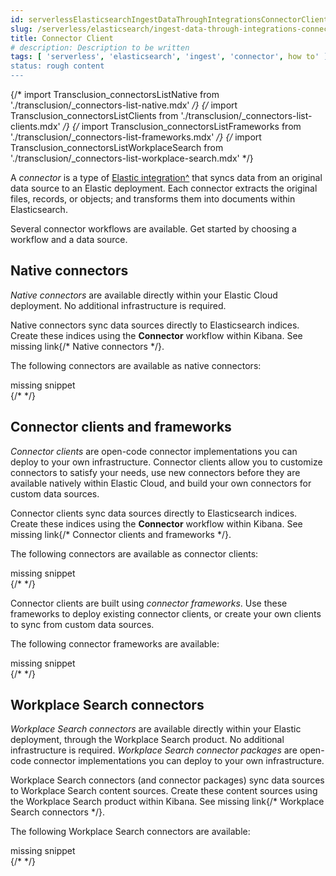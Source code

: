 ```yaml
---
id: serverlessElasticsearchIngestDataThroughIntegrationsConnectorClient
slug: /serverless/elasticsearch/ingest-data-through-integrations-connector-client
title: Connector Client
# description: Description to be written
tags: [ 'serverless', 'elasticsearch', 'ingest', 'connector', how to' ]
status: rough content
---
```



{/* import Transclusion_connectorsListNative from './transclusion/_connectors-list-native.mdx' */}
{/* import Transclusion_connectorsListClients from './transclusion/_connectors-list-clients.mdx' */}
{/* import Transclusion_connectorsListFrameworks from './transclusion/_connectors-list-frameworks.mdx' */}
{/* import Transclusion_connectorsListWorkplaceSearch from './transclusion/_connectors-list-workplace-search.mdx' */}

<div id="connectors"></div>

A _connector_ is a type of [Elastic integration^](https://www.elastic.co/integrations/data-integrations) that syncs data from an original data source to an Elastic deployment.
Each connector extracts the original files, records, or objects; and transforms them into documents within Elasticsearch.

Several connector workflows are available.
Get started by choosing a workflow and a data source.

<div id="connectors-native"></div>

## Native connectors

_Native connectors_ are available directly within your Elastic Cloud deployment.
No additional infrastructure is required.

Native connectors sync data sources directly to Elasticsearch indices.
Create these indices using the **Connector** workflow within Kibana.
See <DocBadge><DocIcon size="s" type="unlink" title="missing link"/> missing link</DocBadge>{/*  <DocLink id="enEnterpriseSearchNativeConnectors">Native connectors</DocLink> */}.

The following connectors are available as native connectors:

<div style={{ backgroundColor: "#F1F4FA", width: "100%", height: "250px", textAlign: "center", paddingTop: "110px", marginBottom: "20px" }}><DocIcon type="documents" title="missing snippet"/> missing snippet</div>
{/* <Transclusion_connectorsListNative  /> */}


<div id="connectors-build"></div>

## Connector clients and frameworks

_Connector clients_ are open-code connector implementations you can deploy to your own infrastructure.
Connector clients allow you to customize connectors to satisfy your needs, use new connectors before they are available natively within Elastic Cloud, and build your own connectors for custom data sources.

Connector clients sync data sources directly to Elasticsearch indices.
Create these indices using the **Connector** workflow within Kibana.
See <DocBadge><DocIcon size="s" type="unlink" title="missing link"/> missing link</DocBadge>{/*  <DocLink id="enEnterpriseSearchBuildConnector">Connector clients and frameworks</DocLink> */}.

The following connectors are available as connector clients:

<div style={{ backgroundColor: "#F1F4FA", width: "100%", height: "250px", textAlign: "center", paddingTop: "110px", marginBottom: "20px" }}><DocIcon type="documents" title="missing snippet"/> missing snippet</div>
{/* <Transclusion_connectorsListClients  /> */}


Connector clients are built using _connector frameworks_.
Use these frameworks to deploy existing connector clients, or create your own clients to sync from custom data sources.

The following connector frameworks are available:

<div style={{ backgroundColor: "#F1F4FA", width: "100%", height: "250px", textAlign: "center", paddingTop: "110px", marginBottom: "20px" }}><DocIcon type="documents" title="missing snippet"/> missing snippet</div>
{/* <Transclusion_connectorsListFrameworks  /> */}


<div id="connectors-workplace-search"></div>

## Workplace Search connectors

_Workplace Search connectors_ are available directly within your Elastic deployment, through the Workplace Search product.
No additional infrastructure is required.
_Workplace Search connector packages_ are open-code connector implementations you can deploy to your own infrastructure.

Workplace Search connectors (and connector packages) sync data sources to Workplace Search content sources.
Create these content sources using the Workplace Search product within Kibana.
See <DocBadge><DocIcon size="s" type="unlink" title="missing link"/> missing link</DocBadge>{/*  <DocLink id="enEnterpriseSearchWorkplaceSearchConnectors">Workplace Search connectors</DocLink> */}.

The following Workplace Search connectors are available:

<div style={{ backgroundColor: "#F1F4FA", width: "100%", height: "250px", textAlign: "center", paddingTop: "110px", marginBottom: "20px" }}><DocIcon type="documents" title="missing snippet"/> missing snippet</div>
{/* <Transclusion_connectorsListWorkplaceSearch  /> */}

